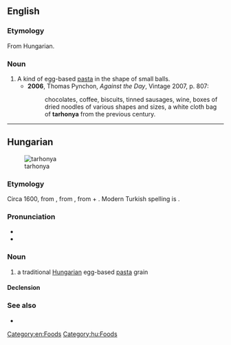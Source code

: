==English==
{{wikipedia|Egg barley}}

===Etymology===
From Hungarian.

===Noun===
{{en-noun|-}}

# A kind of egg-based [[pasta]] in the shape of small balls.
#* '''2006''', Thomas Pynchon, ''Against the Day'', Vintage 2007, p. 807:
#*: chocolates, coffee, biscuits, tinned sausages, wine, boxes of dried noodles of various shapes and sizes, a white cloth bag of '''tarhonya''' from the previous century.

[[Category:en:Foods]]

----

==Hungarian==
[[File:Tarhonya-3.JPG|thumb|tarhonya]]

===Etymology===
Circa 1600, from {{etyl|ota|hu}} {{term|sc=ota-Arab|ترخانه|tr=tarhâna|lang=ota}}, from {{etyl|fa|hu}} {{term|sc=fa-Arab|ترخانه|tr=tarxâne||tarhana|lang=fa}}, from {{term|تر|tr=tar||wet|lang=fr}} + {{term|خوان|tr=khwān||food, tablecloth, dining table|lang=fa}}. Modern Turkish spelling is {{term|tarhana|lang=tr}}.

===Pronunciation===
* {{IPA|/ˈtɒrhoɲɒ/|lang=hu}}
* {{hyphenation|tar|ho|nya|lang=hu}}

===Noun===
{{hu-noun|pl=tarhonyák}}

# a traditional [[Hungarian]] egg-based [[pasta]] grain

====Declension====
{{hu-decl-k-back|tarhony|á}}{{hu-pos-tok|tarhonyá}}

===See also===
* {{pedialite|lang=hu}}

[[Category:hu:Foods]]